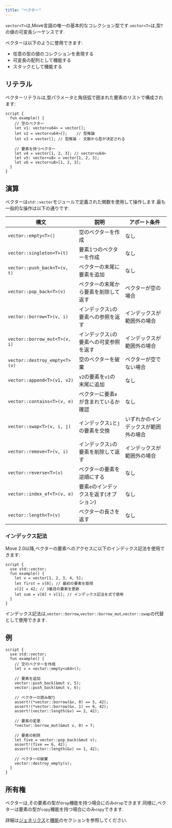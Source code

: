 ```yaml
---
title: "ベクター"
---
```








`vector<T>`は,Move言語の唯一の基本的なコレクション型です.`vector<T>`は,型`T`の値の可変長シーケンスです.

ベクターは以下のように使用できます:

- 任意の型の値のコレクションを表現する
- 可変長の配列として機能する
- スタックとして機能する

## リテラル

ベクターリテラルは,型パラメータと角括弧で囲まれた要素のリストで構成されます:

```move
script {
  fun example() {
    // 空のベクター
    let v1: vector<u64> = vector[];
    let v2 = vector<u64>[];    // 型推論
    let v3 = vector[]; // 型推論 - 文脈から型が決定される

    // 要素を持つベクター
    let v4 = vector[1, 2, 3]; // vector<u64>
    let v5: vector<u8> = vector[1, 2, 3];
    let v6 = vector<u8>[1, 2, 3];
  }
}
```

## 演算

ベクターは`std::vector`モジュールで定義された関数を使用して操作します.最も一般的な操作は以下の通りです:

| 構文                            | 説明                     | アボート条件             |
| ----------------------------- | ---------------------- | ------------------ |
| `vector::empty<T>()`          | 空のベクターを作成              | なし                 |
| `vector::singleton<T>(t)`     | 要素1つのベクターを作成           | なし                 |
| `vector::push_back<T>(v, t)`  | ベクターの末尾に要素を追加          | なし                 |
| `vector::pop_back<T>(v)`      | ベクターの末尾から要素を削除して返す     | ベクターが空の場合          |
| `vector::borrow<T>(v, i)`     | インデックス`i`の要素への参照を返す    | インデックスが範囲外の場合      |
| `vector::borrow_mut<T>(v, i)` | インデックス`i`の要素への可変参照を返す  | インデックスが範囲外の場合      |
| `vector::destroy_empty<T>(v)` | 空のベクターを破棄              | ベクターが空でない場合        |
| `vector::append<T>(v1, v2)`   | `v2`の要素を`v1`の末尾に追加     | なし                 |
| `vector::contains<T>(v, e)`   | ベクターに要素`e`が含まれているか確認   | なし                 |
| `vector::swap<T>(v, i, j)`    | インデックス`i`と`j`の要素を交換    | いずれかのインデックスが範囲外の場合 |
| `vector::remove<T>(v, i)`     | インデックス`i`の要素を削除して返す    | インデックスが範囲外の場合      |
| `vector::reverse<T>(v)`       | ベクターの要素を逆順にする          | なし                 |
| `vector::index_of<T>(v, e)`   | 要素`e`のインデックスを返す(オプション) | なし                 |
| `vector::length<T>(v)`        | ベクターの長さを返す             | なし                 |

### インデックス記法

Move 2.0以降,ベクターの要素へのアクセスに以下のインデックス記法を使用できます:

```move
script {
  use std::vector;
  fun example() {
    let v = vector[1, 2, 3, 4, 5];
    let first = v[0]; // 最初の要素を取得
    v[2] = 42; // 3番目の要素を更新
    let sum = v[0] + v[1]; // インデックス記法を式で使用
  }
}
```

インデックス記法は,`vector::borrow`,`vector::borrow_mut`,`vector::swap`の代替として使用できます.

## 例

```move
script {
  use std::vector;
  fun example() {
    // 空のベクターを作成
    let v = vector::empty<u64>();
    
    // 要素を追加
    vector::push_back(&mut v, 5);
    vector::push_back(&mut v, 6);

    // ベクターの読み取り
    assert!(*vector::borrow(&v, 0) == 5, 42);
    assert!(*vector::borrow(&v, 1) == 6, 42);
    assert!(vector::length(&v) == 2, 42);

    // 要素の変更
    *vector::borrow_mut(&mut v, 0) = 7;

    // 要素の削除
    let five = vector::pop_back(&mut v);
    assert!(five == 6, 42);
    assert!(vector::length(&v) == 1, 42);

    // ベクターの破棄
    vector::destroy_empty(v);
  }
}
```

## 所有権

ベクターは,その要素の型が`drop`機能を持つ場合にのみ`drop`できます.同様に,ベクターは要素の型が`copy`機能を持つ場合にのみ`copy`できます.

詳細は[ジェネリクス](/ja/build/smart-contracts/book/generics)と[機能](/ja/build/smart-contracts/book/abilities)のセクションを参照してください.
